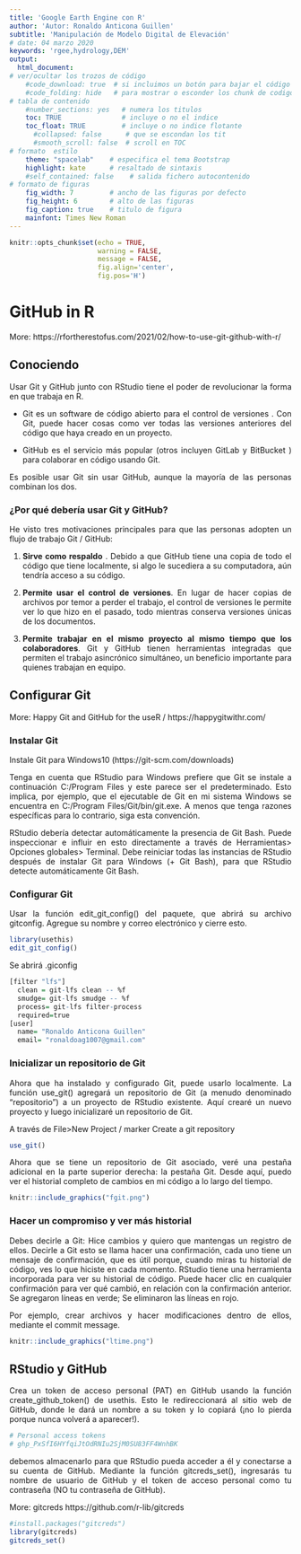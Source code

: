 ---
title: 'Google Earth Engine con R'
author: 'Autor: Ronaldo Anticona Guillen'
subtitle: 'Manipulación de Modelo Digital de Elevación' 
# date: 04 marzo 2020
keywords: 'rgee,hydrology,DEM' 
output: 
  html_document:        
# ver/ocultar los trozos de código  
    #code_download: true  # si incluimos un botón para bajar el código o no
    #code_folding: hide   # para mostrar o esconder los chunk de codigo 
# tabla de contenido
    #number_sections: yes   # numera los titulos
    toc: TRUE               # incluye o no el indice
    toc_float: TRUE         # incluye o no indice flotante
      #collapsed: false      # que se escondan los tit
      #smooth_scroll: false  # scroll en TOC
# formato  estilo    
    theme: "spacelab"    # especifica el tema Bootstrap
    highlight: kate      # resaltado de sintaxis
    #self_contained: false    # salida fichero autocontenido
# formato de figuras
    fig_width: 7         # ancho de las figuras por defecto
    fig_height: 6        # alto de las figuras
    fig_caption: true    # titulo de figura
    mainfont: Times New Roman 
---

<!--
Justificar
-->

<div style="text-align: justify">

<!--
Estilo de caja de contenido
-->
<style>
.list-group-item.active, .list-group-item.active:focus, .list-group-item.active:hover {
    z-index: 2;
    color: cyan;
    background-color: #337ab7;
    border-color: #337ab7;
}
</style>

<!--
Evitar avisos, mensajes al ejecutar algunas librerías
-->

```{r setup, include=FALSE}
knitr::opts_chunk$set(echo = TRUE,
                      warning = FALSE,
                      message = FALSE,
                      fig.align='center',
                      fig.pos='H')
```


<!--
--------------------------------------------------------------------------------------------------
-->
# GitHub in R

More: https://rfortherestofus.com/2021/02/how-to-use-git-github-with-r/

\vspace{-1.5cm}

## Conociendo 

Usar Git y GitHub junto con RStudio tiene el poder de revolucionar la forma en que trabaja en R.

* Git es un software de código abierto para el control de versiones . Con Git, puede hacer cosas como ver todas las versiones anteriores del código que haya creado en un proyecto.

* GitHub es el servicio más popular (otros incluyen GitLab y BitBucket ) para colaborar en código usando Git.

Es posible usar Git sin usar GitHub, aunque la mayoría de las personas combinan los dos.

### ¿Por qué debería usar Git y GitHub?
He visto tres motivaciones principales para que las personas adopten un flujo de trabajo Git / GitHub:

1. **Sirve como respaldo** . Debido a que GitHub tiene una copia de todo el código que tiene localmente, si algo le sucediera a su computadora, aún tendría acceso a su código.

2. **Permite usar el control de versiones**. En lugar de hacer copias de archivos por temor a perder el trabajo, el control de versiones le permite ver lo que hizo en el pasado, todo mientras conserva versiones únicas de los documentos.

3. **Permite trabajar en el mismo proyecto al mismo tiempo que los colaboradores**.  Git y GitHub tienen herramientas integradas que permiten el trabajo asincrónico simultáneo, un beneficio importante para quienes trabajan en equipo.


## Configurar Git

More: Happy Git and GitHub for the useR /  https://happygitwithr.com/

### Instalar Git

Instale Git para Windows10 (https://git-scm.com/downloads)

Tenga en cuenta que RStudio para Windows prefiere que Git se instale a continuación C:/Program Files y este parece ser el predeterminado. Esto implica, por ejemplo, que el ejecutable de Git en mi sistema Windows se encuentra en C:/Program Files/Git/bin/git.exe. A menos que tenga razones específicas para lo contrario, siga esta convención.

RStudio debería detectar automáticamente la presencia de Git Bash. Puede inspeccionar e influir en esto directamente a través de Herramientas> Opciones globales> Terminal. Debe reiniciar todas las instancias de RStudio después de instalar Git para Windows (+ Git Bash), para que RStudio detecte automáticamente Git Bash. 

### Configurar Git
Usar la función edit_git_config() del paquete, que abrirá su archivo gitconfig. Agregue su nombre y correo electrónico y cierre esto.
```{r}
library(usethis)
edit_git_config()
```

Se abrirá .giconfig
```{r eval=FALSE}
[filter "lfs"]
  clean = git-lfs clean -- %f
  smudge= git-lfs smudge -- %f
  process= git-lfs filter-process
  required=true
[user]
  name= "Ronaldo Anticona Guillen"
  email= "ronaldoag1007@gmail.com"
```

### Inicializar un repositorio de Git
Ahora que ha instalado y configurado Git, puede usarlo localmente. La función use_git() agregará un repositorio de Git (a menudo denominado "repositorio") a un proyecto de RStudio existente. Aquí crearé un nuevo proyecto y luego inicializaré un repositorio de Git.

A través de File>New Project / marker Create a git repository
```{r}
use_git()
```

Ahora que se tiene un repositorio de Git asociado, veré una pestaña adicional en la parte superior derecha: la pestaña Git. Desde aquí, puedo ver el historial completo de cambios en mi código a lo largo del tiempo.
```{r, echo=FALSE, out.width = "55%", fig.pos="H", fig.cap="Activación", out.extra='' }
knitr::include_graphics("fgit.png")
```
### Hacer un compromiso y ver más historial

Debes decirle a Git: Hice cambios y quiero que mantengas un registro de ellos. Decirle a Git esto se llama hacer una confirmación, cada uno tiene un mensaje de confirmación, que es útil porque, cuando miras tu historial de código, ves lo que hiciste en cada momento. RStudio tiene una herramienta incorporada para ver su historial de código. Puede hacer clic en cualquier confirmación para ver qué cambió, en relación con la confirmación anterior. Se agregaron líneas en verde; Se eliminaron las líneas en rojo.

 Por ejemplo, crear archivos y hacer modificaciones dentro de ellos, mediante el commit message.
 
```{r, echo=FALSE, out.width = "55%", fig.pos="H", fig.cap="Activación", out.extra='' }
knitr::include_graphics("ltime.png")
```

## RStudio y GitHub

Crea un token de acceso personal (PAT) en GitHub usando la función create_github_token() de usethis. Esto le redireccionará al sitio web de GitHub, donde le dará un nombre a su token y lo copiará (¡no lo pierda porque nunca volverá a aparecer!).

```{r, echo=FALSE,eval=FALSE}
# Personal access tokens
# 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
```

debemos almacenarlo para que RStudio pueda acceder a él y conectarse a su cuenta de GitHub. Mediante la función gitcreds_set(), ingresarás tu nombre de usuario de GitHub y el token de acceso personal como tu contraseña (NO tu contraseña de GitHub).

More: gitcreds  https://github.com/r-lib/gitcreds
```{r, echo=TRUE,eval=FALSE}
#install.packages("gitcreds")
library(gitcreds)
gitcreds_set()
```

